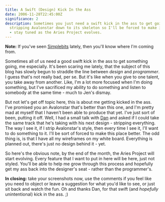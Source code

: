```yaml
---
title: A Swift (Design) Kick In the Ass
date: 2006-11-28T22:45:00Z
significance: 2
description: Sometimes you just need a swift kick in the ass to get going. I'm
  stripping Avalonstar down to its skeleton so I'll be forced to make it better
  - stay tuned as the Aries Project evolves.
---
```


**Note:** If you've seen [Simplebits][1] lately, then you'll know where I'm coming from.

Sometimes all of us need a good swift kick in the ass to get something going, me especially. It's been scaring me lately, that the subject of this blog has slowly begun to straddle the line between _design_ and _programmer_. I guess that's not really bad, per se. But it's like when you give to one talent, you take away from another. Like, I'm a lot more focused when I'm doing something, but I've sacrificed my ability to do something and listen to somebody at the same time - much to Jen's dismay.

But not let's get off topic here, this is about me getting kicked in the ass. I've promised you an Avalonstar that's better than this one, and I'm pretty mad at myself that I haven't been able to produce that yet. I've just sort of been, putting it off. Well, I had a small talk with [Dan][1] and asked if I could take the same track that he's taking with his next design - stripping everything. The way I see it, if I strip Avalonstar's style, then every time I see it, I'll want to do something to it. I'll be sort of forced to make this place better. The odd thing is, is that I have all my wireframes on my white board. Everything is planned out, there's just no design behind it - yet.

So here's the obvious note, by the end of the month, the Aries Project will start evolving. Every feature that I want to put in here will be here, just not styled. You'll be able to help me grow through this process and hopefully get my ass back into the designer's seat - rather than the programmer's.

**In closing:** take your screenshots now, use the comments if you feel like you need to object or leave a suggestion for what you'd like to see, or just sit back and watch the fun. Oh and thanks Dan, for that swift (and _hopefully_ unintentional) kick in the ass. ;)

[1]: http://simplebits.com
